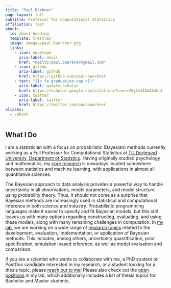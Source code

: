 ```yaml
---
title: "Paul Bürkner"
page-layout: full
subtitle: Professor for Computational Statistics
affiliation: test
about:
  id: about-heading
  template: trestles
  image: images/paul-buerkner.png
  links:
    - icon: envelope
      aria-label: email
      href: "mailto:paul.buerkner@gmail.com"
    - icon: github
      aria-label: github
      href: https://github.com/paul-buerkner
    - text: "{{< fa graduation-cap >}}"
      aria-label: google-scholar
      href: https://scholar.google.com/citations?user=JSj6m1IAAAAJ&hl
    - icon: twitter
      aria-label: twitter
      href: https://twitter.com/paulbuerkner
aliases:
  - /about
---
```


:::{#about-heading}

## What I Do

I am a statistician with a focus on probabilistic (Bayesian) methods currently
working as a Full Professor for Computational Statistics at [TU Dortmund
University, Department of Statistics](https://statistik.tu-dortmund.de/en/department/). 
Having originally studied psychology and mathematics, my [core research](../research/)
is nowadays located somewhere between statistics and machine learning, 
with applications in almost all quantitative sciences.

The Bayesian approach to data analysis provides a powerful way to handle
uncertainty in all observations, model parameters, and model structure using
probability theory. Thus, it should not come as a surprise that Bayesian methods
are increasingly used in statistical and computational inference in both science
and industry. Probabilistic programming languages make it easier to specify and
fit Bayesian models, but this still leaves us with many options regarding
constructing, evaluating, and using these models, along with many remaining
challenges in computation. In [my lab](../people), we are working on a wide
range of [research topics](../research/) related to the development, evaluation,
implementation, or application of Bayesian methods. This includes, among others,
uncertainty quantification, prior specification, simulation-based inference, as
well as model evaluation and comparison.

:::


If you are a scientist who wants to collaborate with me, a PhD student or PostDoc
candidate interested in my research, or a student looking for a thesis topic,
please [reach out to me](mailto:paul.buerkner@gmail.com)! Please also check
out the [open positions](../positions) in my lab, which additionally includes a list
of thesis topics for Bachelor and Master students.
